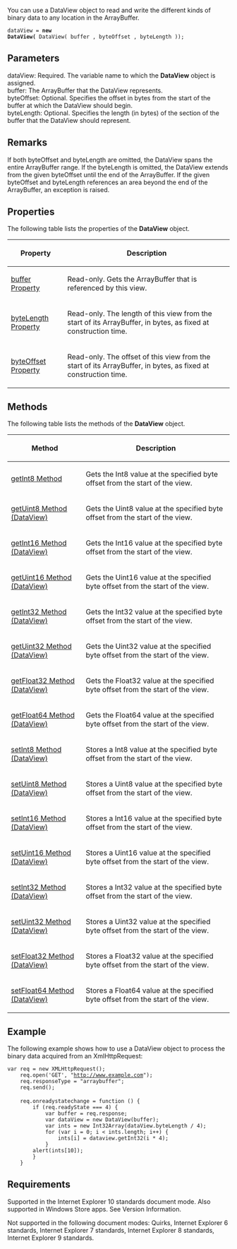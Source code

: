 You can use a DataView object to read and write the different kinds of binary data to any location in the ArrayBuffer.

 dataView = '''new DataView(''' DataView( buffer , byteOffset , byteLength ));

==Parameters==
; dataView: Required. The variable name to which the '''DataView''' object is assigned.
; buffer: The ArrayBuffer that the DataView represents.
; byteOffset: Optional. Specifies the offset in bytes from the start of the buffer at which the DataView should begin.
; byteLength: Optional. Specifies the length (in bytes) of the section of the buffer that the DataView should represent.

==Remarks==
If both byteOffset and byteLength are omitted, the DataView spans the entire ArrayBuffer range. If the byteLength is omitted, the DataView extends from the given byteOffset until the end of the ArrayBuffer. If the given byteOffset and byteLength references an area beyond the end of the ArrayBuffer, an exception is raised.


==Properties==
The following table lists the properties of the '''DataView''' object.

{| class='wikitable'
|-
! Property
! Description
|-
| [[Objects/DataView/buffer Property|buffer Property]]
| Read-only. Gets the ArrayBuffer that is referenced by this view.
|-
| [[Objects/DataView/byteLength Property|byteLength Property]]
| Read-only. The length of this view from the start of its ArrayBuffer, in bytes, as fixed at construction time.
|-
| [[Objects/DataView/byteOffset Property|byteOffset Property]]
| Read-only. The offset of this view from the start of its ArrayBuffer, in bytes, as fixed at construction time.
|}

==Methods==
The following table lists the methods of the '''DataView''' object.

{| class='wikitable'
|-
! Method
! Description
|-
| [[Objects/DataView/getInt8 Method|getInt8 Method]]
| Gets the Int8 value at the specified byte offset from the start of the view.
|-
| [[Objects/DataView/getUint8 Method|getUint8 Method (DataView)]]
| Gets the Uint8 value at the specified byte offset from the start of the view.
|-
| [[Objects/DataView/getInt16 Method|getInt16 Method (DataView)]]
| Gets the Int16 value at the specified byte offset from the start of the view.
|-
| [[Objects/DataView/getUint16 Method|getUint16 Method (DataView)]]
| Gets the Uint16 value at the specified byte offset from the start of the view.
|-
| [[Objects/DataView/getInt32 Method|getInt32 Method (DataView)]]
| Gets the Int32 value at the specified byte offset from the start of the view.
|-
| [[Objects/DataView/getUint32 Method|getUint32 Method (DataView)]]
| Gets the Uint32 value at the specified byte offset from the start of the view.
|-
| [[Objects/DataView/getFloat32 Method|getFloat32 Method (DataView)]]
| Gets the Float32 value at the specified byte offset from the start of the view.
|-
| [[Objects/DataView/getFloat64 Method|getFloat64 Method (DataView)]]
| Gets the Float64 value at the specified byte offset from the start of the view.
|-
| [[Objects/DataView/setInt8 Method|setInt8 Method (DataView)]]
| Stores a Int8 value at the specified byte offset from the start of the view.
|-
| [[Objects/DataView/setUint8 Method|setUint8 Method (DataView)]]
| Stores a Uint8 value at the specified byte offset from the start of the view.
|-
| [[Objects/DataView/setInt16 Method|setInt16 Method (DataView)]]
| Stores a Int16 value at the specified byte offset from the start of the view.
|-
| [[Objects/DataView/setUint16 Method|setUint16 Method (DataView)]]
| Stores a Uint16 value at the specified byte offset from the start of the view.
|-
| [[Objects/DataView/setInt32 Method|setInt32 Method (DataView)]]
| Stores a Int32 value at the specified byte offset from the start of the view.
|-
| [[Objects/DataView/setUint32 Method|setUint32 Method (DataView)]]
| Stores a Uint32 value at the specified byte offset from the start of the view.
|-
| [[Objects/DataView/setFloat32 Method|setFloat32 Method (DataView)]]
| Stores a Float32 value at the specified byte offset from the start of the view.
|-
| [[Objects/DataView/setFloat64 Method|setFloat64 Method (DataView)]]
| Stores a Float64 value at the specified byte offset from the start of the view.
|}

==Example==
The following example shows how to use a DataView object to process the binary data acquired from an XmlHttpRequest:

 var req = new XMLHttpRequest();
     req.open('GET', "http://www.example.com");
     req.responseType = "arraybuffer";
     req.send();
 
     req.onreadystatechange = function () {
         if (req.readyState === 4) {
             var buffer = req.response;
             var dataView = new DataView(buffer);
             var ints = new Int32Array(dataView.byteLength / 4);
             for (var i = 0; i &lt; ints.length; i++) {
                 ints[i] = dataview.getInt32(i * 4);
             }
         alert(ints[10]);
         }
     }

==Requirements==
Supported in the Internet Explorer 10 standards document mode. Also supported in Windows Store apps. See Version Information.

Not supported in the following document modes: Quirks, Internet Explorer 6 standards, Internet Explorer 7 standards, Internet Explorer 8 standards, Internet Explorer 9 standards.

